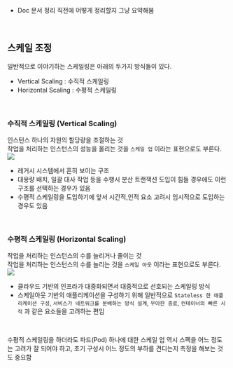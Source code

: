 - Doc 문서 정리 직전에 어떻게 정리할지 그냥 요약해봄
<br/>

## 스케일 조정
일반적으로 이야기하는 스케일링은 아래의 두가지 방식들이 있다.
- Vertical Scaling : 수직적 스케일링
- Horizontal Scaling : 수평적 스케일링
<br/>

### 수직적 스케일링 (Vertical Scaling)
인스턴스 하나의 자원의 할당량을 조절하는 것<br/>
작업을 처리하는 인스턴스의 성능을 올리는 것을 `스케일 업` 이라는 표현으로도 부른다.<br/>
![](./img/scaling-overview/vertical-scaling-1.png)
<br/>

- 레거시 시스템에서 흔히 보이는 구조
- 대용량 배치, 일괄 대사 작업 등을 수행시 분산 트랜잭션 도입이 힘들 경우에도 이런 구조를 선택하는 경우가 있음
- 수평적 스케일링을 도입하기에 앞서 시간적,인적 요소 고려시 임시적으로 도입하는 경우도 있음
<br/>

### 수평적 스케일링 (Horizontal Scaling)
작업을 처리하는 인스턴스의 수를 늘리거나 줄이는 것<br/>
작업을 처리하는 인스턴스의 수를 늘리는 것을 `스케일 아웃` 이라는 표현으로도 부른다.<br/>
![](./img/scaling-overview/horizontal-scaling-1.png)
<br/>

- 클라우드 기반의 인프라가 대중화되면서 대중적으로 선호되는 스케일링 방식
- 스케일아웃 기반의 애플리케이션을 구성하기 위해 일반적으로 `Stateless 한 애플리케이션 구성`, `서비스가 네트워크를 분배하는 방식 설계`, `우아한 종료`, `컨테이너의 빠른 시작` 과 같은 요소들을 고려하는 편임
<br/>

수평적 스케일링을 하더라도 파드(Pod) 하나에 대한 스케일 업 역시 스펙을 어느 정도는 고려가 잘 되어야 하고, 초기 구성시 어느 정도의 부하를 견디는지 측정을 해보는 것도 중요함<br/>
<br/>



